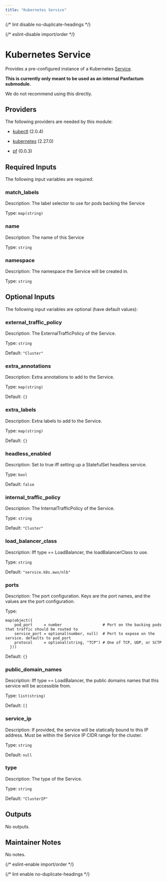 ```yaml
---
title: "Kubernetes Service"
---
```



{/* lint disable no-duplicate-headings */}

{/* eslint-disable import/order */}

<ModuleHeader
  name="kube_service"
  sourceHref="https://github.com/Panfactum/stack/tree/__PANFACTUM_VERSION_EDGE__/packages/infrastructure/kube_service"
  status="stable"
  type="submodule"
/>

# Kubernetes Service

Provides a pre-configured instance of a Kubernetes [Service](https://kubernetes.io/docs/concepts/services-networking/service/).

**This is currently only meant to be used as an internal Panfactum submodule.**

We do not recommend using this directly.

## Providers

The following providers are needed by this module:

- [kubectl](https://registry.terraform.io/providers/alekc/kubectl/2.0.4/docs) (2.0.4)

- [kubernetes](https://registry.terraform.io/providers/hashicorp/kubernetes/2.27.0/docs) (2.27.0)

- [pf](https://registry.terraform.io/providers/panfactum/pf/0.0.3/docs) (0.0.3)

## Required Inputs

The following input variables are required:

### match_labels

Description: The label selector to use for pods backing the Service

Type: `map(string)`

### name

Description: The name of this Service

Type: `string`

### namespace

Description: The namespace the Service will be created in.

Type: `string`

## Optional Inputs

The following input variables are optional (have default values):

### external_traffic_policy

Description: The ExternalTrafficPolicy of the Service.

Type: `string`

Default: `"Cluster"`

### extra_annotations

Description: Extra annotations to add to the Service.

Type: `map(string)`

Default: `{}`

### extra_labels

Description: Extra labels to add to the Service.

Type: `map(string)`

Default: `{}`

### headless_enabled

Description: Set to true iff setting up a StatefulSet headless service.

Type: `bool`

Default: `false`

### internal_traffic_policy

Description: The InternalTrafficPolicy of the Service.

Type: `string`

Default: `"Cluster"`

### load_balancer_class

Description: Iff type == LoadBalancer, the loadBalancerClass to use.

Type: `string`

Default: `"service.k8s.aws/nlb"`

### ports

Description: The port configuration. Keys are the port names, and the values are the port configuration.

Type:

```hcl
map(object({
    pod_port     = number                  # Port on the backing pods that traffic should be routed to
    service_port = optional(number, null)  # Port to expose on the service. defaults to pod_port
    protocol     = optional(string, "TCP") # One of TCP, UDP, or SCTP
  }))
```

Default: `{}`

### public_domain_names

Description: Iff type == LoadBalancer, the public domains names that this service will be accessible from.

Type: `list(string)`

Default: `[]`

### service_ip

Description: If provided, the service will be statically bound to this IP address. Must be within the Service IP CIDR range for the cluster.

Type: `string`

Default: `null`

### type

Description: The type of the Service.

Type: `string`

Default: `"ClusterIP"`

## Outputs

No outputs.

## Maintainer Notes

No notes.

{/* eslint-enable import/order */}

{/* lint enable no-duplicate-headings */}
